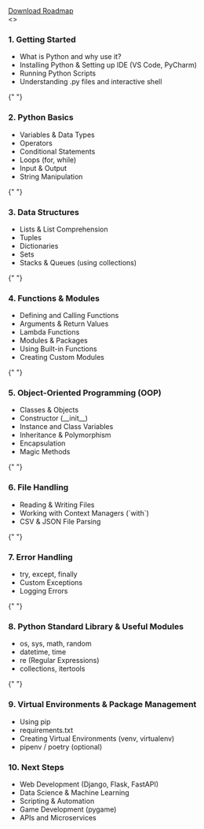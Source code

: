 <div className="mt-10 flex justify-center">
  <a
    href="/roadmap/python-roadmap.pdf"
    download
    className="inline-block px-4 py-2 bg-blue-600 text-white font-medium rounded hover:bg-blue-700 transition"
  >
    Download Roadmap
  </a>
</div>
<>
  <h3 className="text-xl font-semibold mb-2 mt-6">1. Getting Started</h3>
  <ul className="list-disc list-inside text-gray-800 space-y-1">
    <li>What is Python and why use it?</li>
    <li>Installing Python & Setting up IDE (VS Code, PyCharm)</li>
    <li>Running Python Scripts</li>
    <li>Understanding .py files and interactive shell</li>
  </ul>

{" "}

<h3 className="text-xl font-semibold mb-2 mt-6">2. Python Basics</h3>
<ul className="list-disc list-inside text-gray-800 space-y-1">
  <li>Variables & Data Types</li>
  <li>Operators</li>
  <li>Conditional Statements</li>
  <li>Loops (for, while)</li>
  <li>Input & Output</li>
  <li>String Manipulation</li>
</ul>

{" "}

<h3 className="text-xl font-semibold mb-2 mt-6">3. Data Structures</h3>
<ul className="list-disc list-inside text-gray-800 space-y-1">
  <li>Lists & List Comprehension</li>
  <li>Tuples</li>
  <li>Dictionaries</li>
  <li>Sets</li>
  <li>Stacks & Queues (using collections)</li>
</ul>

{" "}

<h3 className="text-xl font-semibold mb-2 mt-6">4. Functions & Modules</h3>
<ul className="list-disc list-inside text-gray-800 space-y-1">
  <li>Defining and Calling Functions</li>
  <li>Arguments & Return Values</li>
  <li>Lambda Functions</li>
  <li>Modules & Packages</li>
  <li>Using Built-in Functions</li>
  <li>Creating Custom Modules</li>
</ul>

{" "}

<h3 className="text-xl font-semibold mb-2 mt-6">
  5. Object-Oriented Programming (OOP)
</h3>
<ul className="list-disc list-inside text-gray-800 space-y-1">
  <li>Classes & Objects</li>
  <li>Constructor (__init__)</li>
  <li>Instance and Class Variables</li>
  <li>Inheritance & Polymorphism</li>
  <li>Encapsulation</li>
  <li>Magic Methods</li>
</ul>

{" "}

<h3 className="text-xl font-semibold mb-2 mt-6">6. File Handling</h3>
<ul className="list-disc list-inside text-gray-800 space-y-1">
  <li>Reading & Writing Files</li>
  <li>Working with Context Managers (`with`)</li>
  <li>CSV & JSON File Parsing</li>
</ul>

{" "}

<h3 className="text-xl font-semibold mb-2 mt-6">7. Error Handling</h3>
<ul className="list-disc list-inside text-gray-800 space-y-1">
  <li>try, except, finally</li>
  <li>Custom Exceptions</li>
  <li>Logging Errors</li>
</ul>

{" "}

<h3 className="text-xl font-semibold mb-2 mt-6">
  8. Python Standard Library & Useful Modules
</h3>
<ul className="list-disc list-inside text-gray-800 space-y-1">
  <li>os, sys, math, random</li>
  <li>datetime, time</li>
  <li>re (Regular Expressions)</li>
  <li>collections, itertools</li>
</ul>

{" "}

<h3 className="text-xl font-semibold mb-2 mt-6">
  9. Virtual Environments & Package Management
</h3>
<ul className="list-disc list-inside text-gray-800 space-y-1">
  <li>Using pip</li>
  <li>requirements.txt</li>
  <li>Creating Virtual Environments (venv, virtualenv)</li>
  <li>pipenv / poetry (optional)</li>
</ul>

  <h3 className="text-xl font-semibold mb-2 mt-6">10. Next Steps</h3>
  <ul className="list-disc list-inside text-gray-800 space-y-1 mb-10">
    <li>Web Development (Django, Flask, FastAPI)</li>
    <li>Data Science & Machine Learning</li>
    <li>Scripting & Automation</li>
    <li>Game Development (pygame)</li>
    <li>APIs and Microservices</li>
  </ul>
</>
